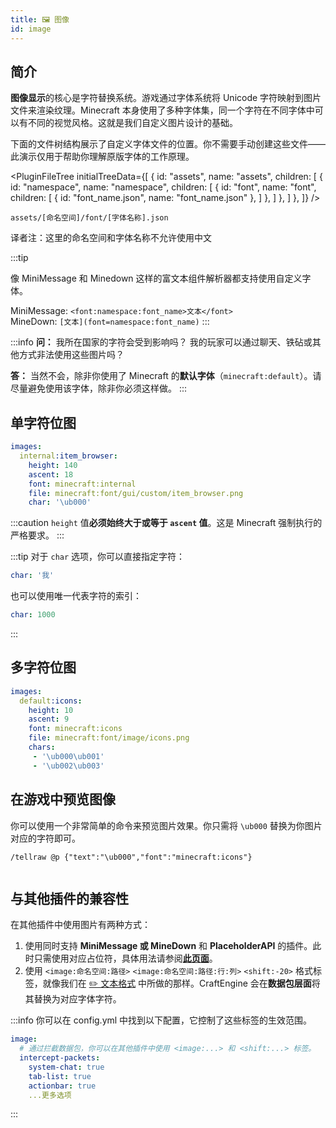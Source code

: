 ```yaml
---
title: 🖼️ 图像
id: image
---
```



## 简介

**图像显示**的核心是字符替换系统。游戏通过字体系统将 Unicode 字符映射到图片文件来渲染纹理。Minecraft 本身使用了多种字体集，同一个字符在不同字体中可以有不同的视觉风格。这就是我们自定义图片设计的基础。

下面的文件树结构展示了自定义字体文件的位置。你不需要手动创建这些文件——此演示仅用于帮助你理解原版字体的工作原理。

<PluginFileTree
  initialTreeData={[
    {
      id: "assets",
      name: "assets",
      children: [
        {
          id: "namespace",
          name: "namespace",
          children: [
            {
              id: "font",
              name: "font",
              children: [
                  {
                    id: "font_name.json",
                    name: "font_name.json"
                  },
              ]
            },
          ]
        },
      ]
    },
  ]}
/>

```
assets/[命名空间]/font/[字体名称].json
```

译者注：这里的命名空间和字体名称不允许使用中文

:::tip

像 MiniMessage 和 Minedown 这样的富文本组件解析器都支持使用自定义字体。

MiniMessage: `<font:namespace:font_name>文本</font>`\
MineDown: `[文本](font=namespace:font_name)`
:::

:::info
**问：** 我所在国家的字符会受到影响吗？
我的玩家可以通过聊天、铁砧或其他方式非法使用这些图片吗？

**答：** 当然不会，除非你使用了 Minecraft 的**默认字体**（`minecraft:default`）。请尽量避免使用该字体，除非你必须这样做。
:::

## 单字符位图

```yaml
images:
  internal:item_browser:
    height: 140
    ascent: 18
    font: minecraft:internal
    file: minecraft:font/gui/custom/item_browser.png
    char: '\ub000'
```

:::caution
`height` 值**必须始终大于或等于 `ascent` 值**。这是 Minecraft 强制执行的严格要求。
:::

:::tip
对于 `char` 选项，你可以直接指定字符：

```yaml
char: '我'
```

也可以使用唯一代表字符的索引：

```yaml
char: 1000
```

:::

## 多字符位图

```yaml
images:
  default:icons:
    height: 10
    ascent: 9
    font: minecraft:icons
    file: minecraft:font/image/icons.png
    chars:
     - '\ub000\ub001'
     - '\ub002\ub003'
```

## 在游戏中预览图像

你可以使用一个非常简单的命令来预览图片效果。你只需将 `\ub000` 替换为你图片对应的字符即可。

```
/tellraw @p {"text":"\ub000","font":"minecraft:icons"}
```

<div style={{textAlign: 'center'}}>
  <img src={require('/img/image_1.png').default} alt="" />
</div>

## 与其他插件的兼容性

在其他插件中使用图片有两种方式：

1. 使用同时支持 **MiniMessage 或 MineDown** 和 **PlaceholderAPI** 的插件。此时只需使用对应占位符，具体用法请参阅[**此页面**](../compatibility/placeholderapi.mdx)。
2. 使用 <Comment text="译者注：这里的命名空间和路径不建议使用中文">`<image:命名空间:路径>` `<image:命名空间:路径:行:列>`</Comment> `<shift:-20>` 格式标签，就像我们在 [✏️ 文本格式](../reference/text_format.mdx) 中所做的那样。CraftEngine 会在**数据包层面**将其替换为对应字体字符。

:::info
你可以在 config.yml 中找到以下配置，它控制了这些标签的生效范围。

```yaml
image:
  # 通过拦截数据包，你可以在其他插件中使用 <image:...> 和 <shift:...> 标签。
  intercept-packets:
    system-chat: true
    tab-list: true
    actionbar: true
    ...更多选项
```
:::